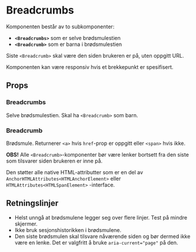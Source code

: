 
<Meta of={BreadcrumbsStories} />

# Breadcrumbs

<ComponentLinkRow
  docsHref="https://design.domstol.no/987b33f71/p/376bad-breadcrumbs/b/719cb3"
  figmaHref="https://www.figma.com/file/ewqSDmkgqDQ5PyOsRp4V5b/?node-id=1676%3A0"
  githubHref="https://github.com/domstolene/designsystem/tree/main/packages/components/src/components/Breadcrumbs"
  storybookHref="https://domstolene.github.io/designsystem/?path=/story/dds-components-components-breadcrumbs--default"
  withBottomSpacing
/>

Komponenten består av to subkomponenter:

- **`<Breadcrumbs>`** som er selve brødsmulestien
- **`<Breadcrumb>`** som er barna i brødsmulestien

Siste `<Breadcrumb>` skal være den siden brukeren er på, uten oppgitt URL.

Komponenten kan være responsiv hvis et brekkepunkt er spesifisert.

## Props

### Breadcrumbs

Selve brødsmulestien. Skal ha `<Breadcrumb>` som barn.

<Canvas of={BreadcrumbsStories.Preview} />
<Controls of={BreadcrumbsStories.Preview} />

### Breadcrumb

Brødsmule. Returnerer `<a>` hvis `href`-prop er oppgitt eller `<span>` hvis ikke.

**OBS!** Alle `<Breadcrumb>`-komponenter bør være lenker bortsett fra den siste som tilsvarer siden brukeren er inne på.

<Canvas of={BreadcrumbStories.Preview} />
<Controls of={BreadcrumbStories.Preview} />

Den støtter alle native HTML-attributter som er en del av `AnchorHTMLAttributes<HTMLAnchorElement>` eller `HTMLAttributes<HTMLSpanElement>` -interface.

## Retningslinjer

- Helst unngå at brødsmulene legger seg over flere linjer. Test på mindre skjermer.
- Ikke bruk sesjonshistorikken i brødsmulene.
- Den siste brødsmulen skal tilsvare nåværende siden og bør dermed ikke være en lenke. Det er valgfritt å bruke `aria-current="page"` på den.
